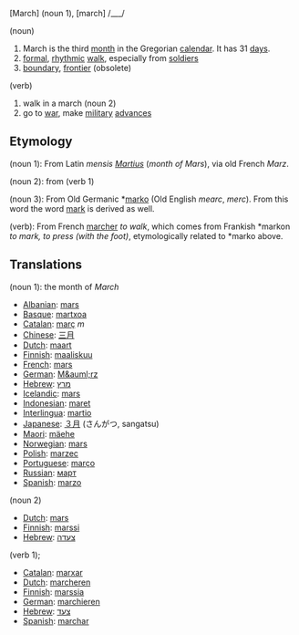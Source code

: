 [March] (noun 1), [march] /___/

(noun)

#March is the third [[month]] in the Gregorian [[calendar]]. It has 31 [[day]]s.
#[[formal]], [[rhythmic]] [[walk]], especially from [[soldier]]s
#[[boundary]], [[frontier]] (obsolete)

(verb)

#walk in a march (noun 2)
#go to [[war]], make [[military]] [[advance]]s

==Etymology==
(noun 1): From Latin ''mensis [[Martius]]'' (''month of Mars''), via old French ''Marz''.

(noun 2): from (verb 1)

(noun 3): From Old Germanic *[[marko]] (Old English ''mearc'', ''merc''). From this word the word [[mark]] is derived as well.

(verb): From French [[marcher]] ''to walk'', which comes from Frankish *markon ''to mark, to press (with the foot)'', etymologically related to *marko above.

==Translations==
(noun 1): the month of ''March''
*[[Albanian]]: [[mars]]
*[[Basque]]: [[martxoa]]
*[[Catalan]]: [[març]] ''m''
*[[Chinese]]: [[三月]]
*[[Dutch]]: [[maart]]
*[[Finnish]]: [[maaliskuu]]
*[[French]]: [[mars]]
*[[German]]: [[M&auml;rz]]
*[[Hebrew]]: [[מרץ]]
*[[Icelandic]]: [[mars]]
*[[Indonesian]]: [[maret]]
*[[Interlingua]]: [[martio]]
*[[Japanese]]: [[３月]] (さんがつ, sangatsu)
*[[Maori]]: [[mäehe]]
*[[Norwegian]]: [[mars]]
*[[Polish]]: [[marzec]]
*[[Portuguese]]: [[março]]
*[[Russian]]: [[март]]
*[[Spanish]]: [[marzo]]

(noun 2)
*[[Dutch]]: [[mars]]
*[[Finnish]]: [[marssi]]
*[[Hebrew]]: [[צעדה]]

(verb 1);
*[[Catalan]]: [[marxar]]
*[[Dutch]]: [[marcheren]]
*[[Finnish]]: [[marssia]]
*[[German]]: [[marchieren]]
*[[Hebrew]]: [[צעד]]
*[[Spanish]]: [[marchar]]